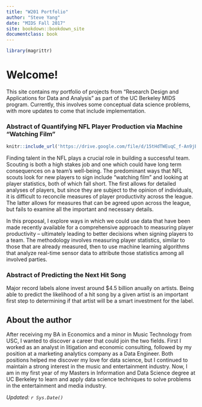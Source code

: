 ```yaml
---
title: "W201 Portfolio"
author: "Steve Yang"
date: "MIDS Fall 2017"
site: bookdown::bookdown_site
documentclass: book
---
```


<!-- This won't be displayed but it will initialize your R session. Add any R libraries you need here. -->
```r
library(magrittr)
```


# Welcome! {-}

This site contains my portfolio of projects from "Research Design and Applications for Data and Analysis" as part of the UC Berkeley MIDS program. Currently, this involves some conceptual data science problems, with more updates to come that include implementation.

### Abstract of Quantifying NFL Player Production via Machine "Watching Film" {-}

```r
knitr::include_url('https://drive.google.com/file/d/15tHdTWEuqC_f-An9jEui2XjNDeDG6Rzh/preview')
```

Finding talent in the NFL plays a crucial role in building a successful team. Scouting is both a high stakes job and one which could have long term consequences on a team's well-being. The predominant ways that NFL scouts look for new players to sign include "watching film" and looking at player statistics, both of which fall short. The first allows for detailed analyses of players, but since they are subject to the opinion of individuals, it is difficult to reconcile measures of player productivity across the league. The latter allows for measures that can be agreed upon across the league, but fails to examine all the important and necessary details.

In this proposal, I explore ways in which we could use data that have been made recently available for a comprehensive approach to measuring player productivity -- ultimately leading to better decisions when signing players to a team. The methodology involves measuring player statistics, similar to those that are already measured, then to use machine learning algorithms that analyze real-time sensor data to attribute those statistics among all involved parties.

### Abstract of Predicting the Next Hit Song {-}

Major record labels alone invest around $4.5 billion anually on artists. Being able to predict the likelihood of a hit song by a given artist is an important first step to determining if that artist will be a smart investment for the label. 

## About the author {-}

After receiving my BA in Economics and a minor in Music Technology from USC, I wanted to discover a career that could join the two fields. First I worked as an analyst in litigation and economic consulting, followed by my position at a marketing analytics company as a Data Engineer. Both positions helped me discover my love for data science, but I continued to maintain a strong interest in the music and entertainment industry. Now, I am in my first year of my Masters in Information and Data Science degree at UC Berkeley to learn and apply data science techniques to solve problems in the entertainment and media industry.

*Updated: `r Sys.Date()`*
